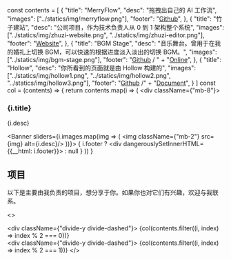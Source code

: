 const contents = [
  {
    "title": "MerryFlow",
    "desc": "拖拽出自己的 AI 工作流",
    "images": ["../statics/img/merryflow.png"],
    "footer": "<a href='https://github.com/zbysir/writeflow'>Github</a>",
  },
  {
    "title": "竹子建站",
    "desc": "公司项目，作为技术负责人从 0 到 1 架构整个系统",
    "images": ["../statics/img/zhuzi-website.png", "../statics/img/zhuzi-editor.png"],
    "footer": "<a href='https://www.zhuzi.com.cn'>Website</a>",
  },
  {
    "title": "BGM Stage",
    "desc": "音乐舞台。曾用于在我的婚礼上切换 BGM，可以快速的根据进度淡入淡出的切换 BGM。",
    "images": ["../statics/img/bgm-stage.png"],
    "footer": "<a href='https://github.com/zbysir/bgm-stage' class='text-blue-500'>Github</a> / " +
      "<a href='https://bgm.bysir.top/'>Online</a>",
  },
  {
    "title": "Hollow",
    "desc": "你所看到的页面就是由 Hollow 构建的",
    "images": ["../statics/img/hollow1.png", "../statics/img/hollow2.png", "../statics/img/hollow3.png"],
    "footer": "<a href='https://github.com/zbysir/hollow' class='text-blue-500'>Github</a> /" +
      "<a href='https://gohollow.top/'>Document</a>",
  }
]
const col = (contents) => {
  return contents.map(i => (
    <div className={"mb-8"}>
      <h3>{i.title}</h3>
      <p>{i.desc}</p>
      <Banner sliders={i.images.map(img => (
        <img className={"mb-2"} src={img} alt={i.desc}/>
      ))}>
      </Banner>
      {
        i.footer ? <div dangerouslySetInnerHTML={{__html: i.footer}}></div> : null
      }
    </div>
  ))
}

## 项目

以下是主要由我负责的项目，想分享于你。如果你也对它们有兴趣，欢迎与我联系。

  <>
    <div className="
        grid grid-cols-1 md:grid-cols-2 gap-4
        auto-rows-auto auto-cols-auto grid-flow-row
        ">
      <div className={"divide-y divide-dashed"}>
        {col(contents.filter((i, index) => index % 2 === 0))}
      </div>
      <div className={"divide-y divide-dashed"}>
        {col(contents.filter((i, index) => index % 2 === 1))}
      </div>
    </div>
  </>

<script defer src="https://unpkg.com/alpinejs@3.x.x/dist/cdn.min.js"/>